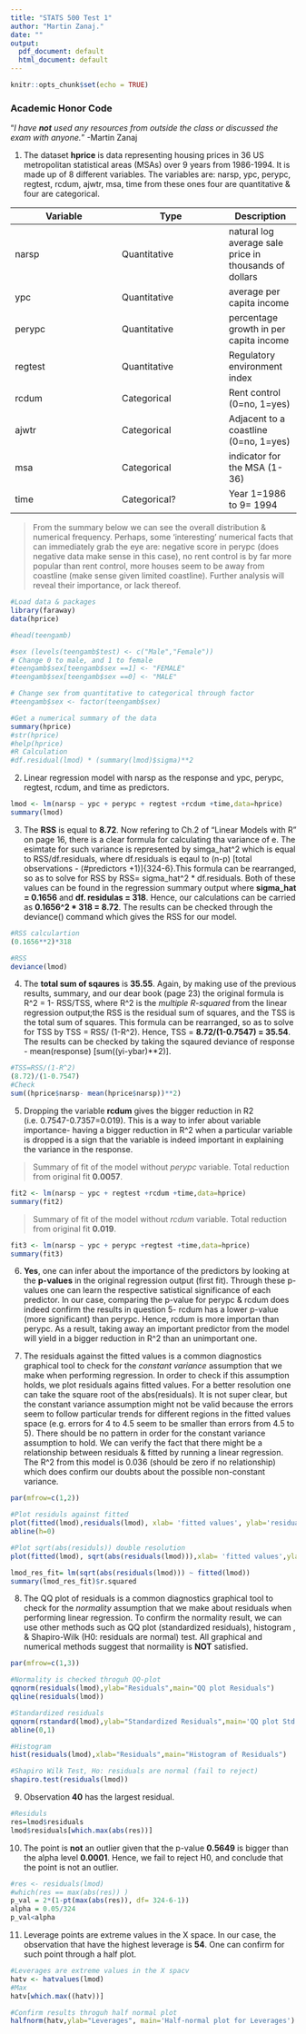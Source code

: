 ---
title: "STATS 500 Test 1"
author: "Martin Zanaj."
date: ""
output:
  pdf_document: default
  html_document: default
---

```{r setup, include=FALSE}
knitr::opts_chunk$set(echo = TRUE)
```

### Academic Honor Code

"*I have **not** used any resources from outside the class or discussed the exam with anyone.*” -Martin Zanaj

1. The dataset **hprice**  is data representing housing prices in 36 US metropolitan statistical areas (MSAs) over 9 years from 1986-1994. It is made up of 8 different variables. The variables are: narsp, ypc, perypc, regtest, rcdum, ajwtr, msa, time from these ones four are quantitative & four are categorical. 


Variable      |     Type      |Description
------------- | ------------- |---------
narsp         | Quantitative  |natural log average sale price in thousands of dollars
ypc           | Quantitative  |average per capita income
perypc        | Quantitative  |percentage growth in per capita income
regtest       | Quantitative  |Regulatory environment index
rcdum         | Categorical   |Rent control (0=no, 1=yes)
ajwtr         | Categorical   |Adjacent to a coastline (0=no, 1=yes)
msa           | Categorical   |indicator for the MSA (1-36)
time          | Categorical?  |Year 1=1986 to 9= 1994


>  From the summary below we can see the overall distribution & numerical frequency. Perhaps, some 'interesting' numerical facts that can immediately grab the eye are: negative score in perypc (does negative data make sense in this case), no rent control is by far more popular than rent control, more houses seem to be away from coastline (make sense given limited coastline).  Further analysis will reveal their importance, or lack thereof. 

``` {r readData , error = T,echo = FALSE}
#Load data & packages
library(faraway)
data(hprice)

#head(teengamb)

#sex (levels(teengamb$test) <- c("Male","Female"))
# Change 0 to male, and 1 to female
#teengamb$sex[teengamb$sex ==1] <- "FEMALE"
#teengamb$sex[teengamb$sex ==0] <- "MALE"

# Change sex from quantitative to categorical through factor
#teengamb$sex <- factor(teengamb$sex)

#Get a numerical summary of the data 
summary(hprice)
#str(hprice)
#help(hprice)
#R Calculation
#df.residual(lmod) * (summary(lmod)$sigma)**2
```


2. Linear regression model with narsp as the response and ypc, perypc, regtest, rcdum, and time as predictors.

```{r regressionModle, echo=FALSE }
lmod <- lm(narsp ~ ypc + perypc + regtest +rcdum +time,data=hprice)
summary(lmod)
```


3. The **RSS** is equal to **8.72**. Now refering to Ch.2 of "Linear Models with R" on page 16, there is a clear formula for calculating tha variance of e. The esimtate for such variance is represented by simga_hat^2 which is equal to RSS/df.residuals, where df.residuals is eqaul to (n-p) [total observations - (#predictors +1)]{324-6}.This formula can be rearranged, so as to solve for RSS by RSS= sigma_hat^2 * df.residuals. Both of these values can be found in the regression summary output where **sigma_hat = 0.1656** and **df. residulas = 318**. Hence, our calculations can be carried as **0.1656^2 * 318 = 8.72**. The results can be checked through the deviance() command which gives the RSS for our model. 

```{r RSS}
#RSS calculartion 
(0.1656**2)*318

#RSS
deviance(lmod)
```

4. The **total sum of sqaures** is **35.55**. Again, by making use of the previous results, summary, and our dear book (page 23) the original formula is R^2 = 1- RSS/TSS, where R^2 is the *multiple R-squared* from the linear regression output;the RSS is the residual sum of squares, and the TSS is the total sum of squares. This formula can be rearranged, so as to solve for TSS by TSS = RSS/ (1-R^2). Hence, TSS = **8.72/(1-0.7547) = 35.54**. The results can be checked by taking the sqaured deviance of response - mean(response) [sum((yi-ybar)**2)].

```{r totalSumSquares}
#TSS=RSS/(1-R^2)
(8.72)/(1-0.7547)
#Check
sum((hprice$narsp- mean(hprice$narsp))**2)
```

5. Dropping the variable **rcdum** gives the bigger reduction in R2 (i.e. 0.7547-0.7357=0.019). This is a way to infer about variable importance- having a bigger reduction in R^2 when a particular variable is dropped is a sign that the variable is indeed important in explaining the variance in the response. 

> Summary of fit of the model without *perypc* variable. Total reduction from original fit **0.0057**.

```{r fit2, echo=FALSE}
fit2 <- lm(narsp ~ ypc + regtest +rcdum +time,data=hprice)
summary(fit2)
```

> Summary of fit of the model without *rcdum* variable. Total reduction from original fit **0.019**.

```{r fit3, echo=FALSE}
fit3 <- lm(narsp ~ ypc + perypc +regtest +time,data=hprice)
summary(fit3)
```

6. **Yes**, one can infer about the importance of the predictors by looking at the **p-values** in the original regression output (first fit). Through these p-values one can learn the respective satistical significance of each predictor. In our case, comparing the p-value for perypc & rcdum does indeed confirm the results in question 5- rcdum has a lower p-value (more significant) than perypc. Hence, rcdum is more importan than perypc. As a result, taking away an important predictor from the model will yield in a bigger reduction in R^2  than an unimportant one. 


7. The residuals against the fitted values is a common diagnostics graphical tool to check for the *constant variance* assumption that we make when performing regression. In order to check if this assumption holds, we plot residuals agains fitted values. For a better resolution one can take the square root of the abs(residuals). It is not super clear, but the constant variance assumption might not be valid because the errors seem to follow particular trends for different regions in the fitted values space (e.g. errors for 4 to 4.5 seem to be smaller than errors from 4.5 to 5). There should be no pattern in order for the constant variance assumption to hold. We can verify the fact that there might be a relationship between residuals & fitted by running a linear regression. The R^2 from this model is 0.036 (should be zero if no relationship) which does confirm our doubts about the possible non-constant variance. 

```{r constantVariance, echo=FALSE,  out.height='75%', out.width='61%', fig.align='center'}
par(mfrow=c(1,2))

#Plot residuls against fitted  
plot(fitted(lmod),residuals(lmod), xlab= 'fitted values', ylab='residuals', main= expression(Residuals-"vs"-Fitted))
abline(h=0)

#Plot sqrt(abs(residuls)) double resolution  
plot(fitted(lmod), sqrt(abs(residuals(lmod))),xlab= 'fitted values',ylab=expression(sqrt(abs(residuals))) , main= expression(sqrt(abs(Residuals))-"vs"-Fitted))

lmod_res_fit= lm(sqrt(abs(residuals(lmod))) ~ fitted(lmod))
summary(lmod_res_fit)$r.squared
```

8. The QQ plot of residuals is a common diagnostics graphical tool to check for the *normality* assumption that we make about residuals when performing linear regression. To confirm the normality result, we can use other methods such as  QQ plot (standardized residuals), histogram , & Shapiro-Wilk (H0: residuals are normal) test. All graphical and numerical methods suggest that normaility is **NOT** satisfied.

```{r normality, echo=FALSE,out.height='75%', out.width='75%'}

par(mfrow=c(1,3))

#Normality is checked throguh QQ-plot 
qqnorm(residuals(lmod),ylab="Residuals",main="QQ plot Residuals")
qqline(residuals(lmod))

#Standardized residuals
qqnorm(rstandard(lmod),ylab="Standardized Residuals",main='QQ plot Std. Res')
abline(0,1)

#Histogram
hist(residuals(lmod),xlab="Residuals",main="Histogram of Residuals")

#Shapiro Wilk Test, Ho: residuals are normal (fail to reject)
shapiro.test(residuals(lmod))
```

9. Observation **40** has the largest residual.

```{r largeResidul}
#Residuls
res=lmod$residuals
lmod$residuals[which.max(abs(res))]
```

10. The point is **not** an outlier given that the p-value **0.5649** is bigger than the alpha level **0.0001**. Hence, we fail to reject H0, and conclude that the point is not an outlier. 

```{r outlier, echo=FALSE, include=FALSE}
#res <- residuals(lmod)
#which(res == max(abs(res)) )
p_val = 2*(1-pt(max(abs(res)), df= 324-6-1))
alpha = 0.05/324
p_val<alpha
```

11. Leverage points are extreme values in the X space. In our case, the observation that have the highest leverage is **54**. One can confirm for such point through a half plot.

```{r leveragePoints,out.height='75%', out.width='75%', fig.align='center'}
#Leverages are extreme values in the X spacv
hatv <- hatvalues(lmod)
#Max
hatv[which.max((hatv))]

#Confirm results throguh half normal plot
halfnorm(hatv,ylab="Leverages", main='Half-normal plot for Leverages')
```







